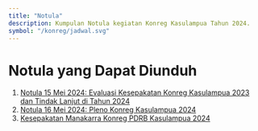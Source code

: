 ```yaml
---
title: "Notula"
description: Kumpulan Notula kegiatan Konreg Kasulampua Tahun 2024.
symbol: "/konreg/jadwal.svg"
---
```


# Notula yang Dapat Diunduh

1. [Notula 15 Mei 2024: Evaluasi Kesepakatan Konreg Kasulampua 2023 dan Tindak Lanjut di Tahun 2024](https://drive.google.com/file/d/1Pr5ApbHvjKXcenbBISfguBS08gS4mNHy/view?usp=drive_link)
2. [Notula 16 Mei 2024: Pleno Konreg Kasulampua 2024](https://drive.bps.go.id/s/TqbJC4Zsp8zwZ7r)
3. [Kesepakatan Manakarra Konreg PDRB Kasulampua 2024](https://drive.google.com/file/d/1JYTtAuVaQbxblTBy74g0r8WYvm0iuSE6/view?usp=drive_link)
